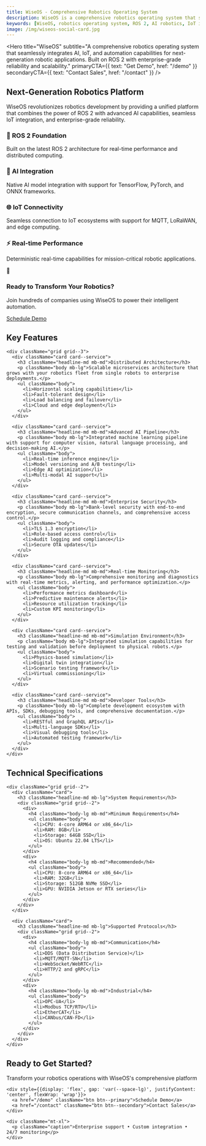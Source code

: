 ```yaml
---
title: WiseOS - Comprehensive Robotics Operating System
description: WiseOS is a comprehensive robotics operating system that seamlessly integrates AI, IoT, and automation capabilities for next-generation robotic applications. Built on ROS 2 with enterprise-grade reliability.
keywords: [WiseOS, robotics operating system, ROS 2, AI robotics, IoT integration, robot automation, enterprise robotics]
image: /img/wiseos-social-card.jpg
---
```



<head>
  <meta property="og:title" content="WiseOS - Comprehensive Robotics Operating System" />
  <meta property="og:description" content="Seamlessly integrate AI, IoT, and automation capabilities for next-generation robotic applications. Built on ROS 2 with enterprise-grade reliability." />
  <meta property="og:url" content="https://wisevision.tech/wiseos" />
  <meta property="og:image" content="https://wisevision.tech/img/wiseos-social-card.jpg" />
  
  <meta name="twitter:title" content="WiseOS - Robotics Operating System" />
  <meta name="twitter:description" content="Comprehensive robotics OS with AI, IoT, and automation capabilities. Built on ROS 2." />
  <meta name="twitter:image" content="https://wisevision.tech/img/wiseos-social-card.jpg" />
  
  <script type="application/ld+json">
    {JSON.stringify({
      "@context": "https://schema.org",
      "@type": "SoftwareApplication",
      "name": "WiseOS",
      "description": "Comprehensive robotics operating system that seamlessly integrates AI, IoT, and automation capabilities for next-generation robotic applications.",
      "url": "https://wisevision.tech/wiseos",
      "applicationCategory": "RoboticsApplication",
      "operatingSystem": "Linux, Windows, macOS",
      "offers": {
        "@type": "Offer",
        "description": "Enterprise robotics operating system",
        "availability": "https://schema.org/InStock"
      }
    })}
  </script>
</head>

<Hero 
  title="WiseOS"
  subtitle="A comprehensive robotics operating system that seamlessly integrates AI, IoT, and automation capabilities for next-generation robotic applications. Built on ROS 2 with enterprise-grade reliability and scalability."
  primaryCTA={{
    text: "Get Demo",
    href: "/demo"
  }}
  secondaryCTA={{
    text: "Contact Sales",
    href: "/contact"
  }}
/>

<Section>
  <div className="container">
    <div className="grid grid--2">
      <div>
        <h2 className="display-md mb-lg">Next-Generation Robotics Platform</h2>
        <p className="body-xl mb-lg">
          WiseOS revolutionizes robotics development by providing a unified platform that combines the power of ROS 2 with advanced AI capabilities, seamless IoT integration, and enterprise-grade reliability.
        </p>
        <div className="grid grid--2">
          <div className="card">
            <h3 className="headline-md mb-md">🤖 ROS 2 Foundation</h3>
            <p className="body">Built on the latest ROS 2 architecture for real-time performance and distributed computing.</p>
          </div>
          <div className="card">
            <h3 className="headline-md mb-md">🧠 AI Integration</h3>
            <p className="body">Native AI model integration with support for TensorFlow, PyTorch, and ONNX frameworks.</p>
          </div>
          <div className="card">
            <h3 className="headline-md mb-md">🌐 IoT Connectivity</h3>
            <p className="body">Seamless connection to IoT ecosystems with support for MQTT, LoRaWAN, and edge computing.</p>
          </div>
          <div className="card">
            <h3 className="headline-md mb-md">⚡ Real-time Performance</h3>
            <p className="body">Deterministic real-time capabilities for mission-critical robotic applications.</p>
          </div>
        </div>
      </div>
      <div className="text-center">
        <div className="card" style={{background: 'linear-gradient(135deg, var(--primary-800), var(--primary-700))', padding: 'var(--space-2xl)'}}>
          <div style={{fontSize: '4rem', marginBottom: 'var(--space-lg)'}}>🤖</div>
          <h3 className="headline-lg mb-lg">Ready to Transform Your Robotics?</h3>
          <p className="body-lg mb-xl">Join hundreds of companies using WiseOS to power their intelligent automation.</p>
          <a href="/demo" className="btn btn--primary">Schedule Demo</a>
        </div>
      </div>
    </div>
  </div>
</Section>

<Section background="dark">
  <div className="container">
    <h2 className="display-md text-center mb-2xl">Key Features</h2>
    
    <div className="grid grid--3">
      <div className="card card--service">
        <h3 className="headline-md mb-md">Distributed Architecture</h3>
        <p className="body mb-lg">Scalable microservices architecture that grows with your robotics fleet from single robots to enterprise deployments.</p>
        <ul className="body">
          <li>Horizontal scaling capabilities</li>
          <li>Fault-tolerant design</li>
          <li>Load balancing and failover</li>
          <li>Cloud and edge deployment</li>
        </ul>
      </div>
      
      <div className="card card--service">
        <h3 className="headline-md mb-md">Advanced AI Pipeline</h3>
        <p className="body mb-lg">Integrated machine learning pipeline with support for computer vision, natural language processing, and decision-making AI.</p>
        <ul className="body">
          <li>Real-time inference engine</li>
          <li>Model versioning and A/B testing</li>
          <li>Edge AI optimization</li>
          <li>Multi-modal AI support</li>
        </ul>
      </div>
      
      <div className="card card--service">
        <h3 className="headline-md mb-md">Enterprise Security</h3>
        <p className="body mb-lg">Bank-level security with end-to-end encryption, secure communication channels, and comprehensive access control.</p>
        <ul className="body">
          <li>TLS 1.3 encryption</li>
          <li>Role-based access control</li>
          <li>Audit logging and compliance</li>
          <li>Secure OTA updates</li>
        </ul>
      </div>
      
      <div className="card card--service">
        <h3 className="headline-md mb-md">Real-time Monitoring</h3>
        <p className="body mb-lg">Comprehensive monitoring and diagnostics with real-time metrics, alerting, and performance optimization.</p>
        <ul className="body">
          <li>Performance metrics dashboard</li>
          <li>Predictive maintenance alerts</li>
          <li>Resource utilization tracking</li>
          <li>Custom KPI monitoring</li>
        </ul>
      </div>
      
      <div className="card card--service">
        <h3 className="headline-md mb-md">Simulation Environment</h3>
        <p className="body mb-lg">Integrated simulation capabilities for testing and validation before deployment to physical robots.</p>
        <ul className="body">
          <li>Physics-based simulation</li>
          <li>Digital twin integration</li>
          <li>Scenario testing framework</li>
          <li>Virtual commissioning</li>
        </ul>
      </div>
      
      <div className="card card--service">
        <h3 className="headline-md mb-md">Developer Tools</h3>
        <p className="body mb-lg">Complete development ecosystem with APIs, SDKs, debugging tools, and comprehensive documentation.</p>
        <ul className="body">
          <li>RESTful and GraphQL APIs</li>
          <li>Multi-language SDKs</li>
          <li>Visual debugging tools</li>
          <li>Automated testing framework</li>
        </ul>
      </div>
    </div>
  </div>
</Section>

<Section>
  <div className="container">
    <h2 className="display-md text-center mb-2xl">Technical Specifications</h2>
    
    <div className="grid grid--2">
      <div className="card">
        <h3 className="headline-md mb-lg">System Requirements</h3>
        <div className="grid grid--2">
          <div>
            <h4 className="body-lg mb-md">Minimum Requirements</h4>
            <ul className="body">
              <li>CPU: 4-core ARM64 or x86_64</li>
              <li>RAM: 8GB</li>
              <li>Storage: 64GB SSD</li>
              <li>OS: Ubuntu 22.04 LTS</li>
            </ul>
          </div>
          <div>
            <h4 className="body-lg mb-md">Recommended</h4>
            <ul className="body">
              <li>CPU: 8-core ARM64 or x86_64</li>
              <li>RAM: 32GB</li>
              <li>Storage: 512GB NVMe SSD</li>
              <li>GPU: NVIDIA Jetson or RTX series</li>
            </ul>
          </div>
        </div>
      </div>
      
      <div className="card">
        <h3 className="headline-md mb-lg">Supported Protocols</h3>
        <div className="grid grid--2">
          <div>
            <h4 className="body-lg mb-md">Communication</h4>
            <ul className="body">
              <li>DDS (Data Distribution Service)</li>
              <li>MQTT/MQTT-SN</li>
              <li>WebSocket/WebRTC</li>
              <li>HTTP/2 and gRPC</li>
            </ul>
          </div>
          <div>
            <h4 className="body-lg mb-md">Industrial</h4>
            <ul className="body">
              <li>OPC-UA</li>
              <li>Modbus TCP/RTU</li>
              <li>EtherCAT</li>
              <li>CANbus/CAN-FD</li>
            </ul>
          </div>
        </div>
      </div>
    </div>
  </div>
</Section>

<Section background="gradient">
  <div className="container text-center">
    <h2 className="display-lg mb-lg">Ready to Get Started?</h2>
    <p className="body-xl mb-2xl">Transform your robotics operations with WiseOS's comprehensive platform</p>
    
    <div style={{display: 'flex', gap: 'var(--space-lg)', justifyContent: 'center', flexWrap: 'wrap'}}>
      <a href="/demo" className="btn btn--primary">Schedule Demo</a>
      <a href="/contact" className="btn btn--secondary">Contact Sales</a>
    </div>
    
    <div className="mt-xl">
      <p className="caption">Enterprise support • Custom integration • 24/7 monitoring</p>
    </div>
  </div>
</Section>
